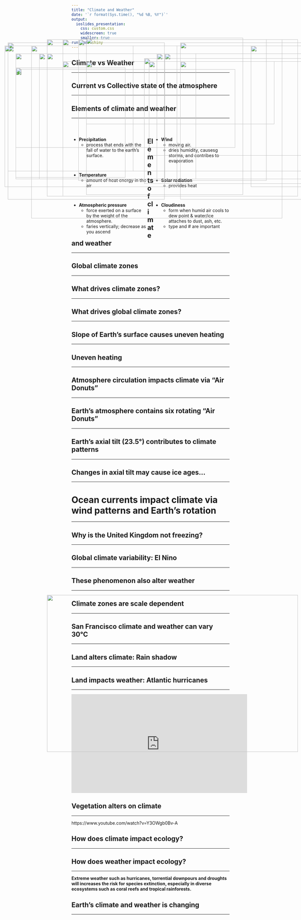 ```yaml
---
title: "Climate and Weather"
date: '`r format(Sys.time(), "%d %B, %Y")`'
output: 
  ioslides_presentation:
    css: custom.css
    widescreen: true
    smaller: true
runtime: shiny
---
```


## Climate vs Weather
<hr>

<IMG STYLE="position:absolute; TOP:250px; LEFT:275px; WIDTH:600px; HEIGHT:200px" SRC="images/trumpcold.jpg">

## Current vs Collective state of the atmosphere
<hr>

<IMG STYLE="position:absolute; TOP:200px; LEFT:100px; WIDTH:800px; HEIGHT:550px" SRC="images/climate_weather.png">

## Elements of climate and weather
<hr>
<br />

<div style="float: left; width: 48%;">

* **Precipitation**
    * process that ends with the fall of water to the earth’s surface.

<br />

* **Temperature**
  * amount of heat energy in the air

<br />

* **Atmospheric pressure**
    * force exerted on a surface by the weight of the atmosphere. 
    * faries vertically; decrease as you ascend

</div>

<div style="float: right; width: 48%;">

* **Wind**
    * moving air. 
    * dries humidity, causesg storms, and contribes to evaporation

<br />

* **Solar radiation**
    * provides heat

<br />

* **Cloudiness**
    * form when humid air cools to dew point & water/ice attaches to dust, ash, etc.
    * type and # are important
</div>

## Elements of climate and weather
<hr>

<IMG STYLE="position:absolute; TOP:200px; LEFT:25px; WIDTH:400px; HEIGHT:400px" SRC="images/weathersymbols.jpg">

<IMG STYLE="position:absolute; TOP:250px; LEFT:475px; WIDTH:600px; HEIGHT:300px" SRC="images/earth_energy.jpg">

## Global climate zones
<hr>

<IMG STYLE="position:absolute; TOP:180px; LEFT:200px; WIDTH:700px; HEIGHT:500px" SRC="images/climate-world.gif">

## What drives climate zones?
<hr>

## What drives global climate zones?
<hr>

<IMG STYLE="position:absolute; TOP:225px; LEFT:150px; WIDTH:800px; HEIGHT:400px" SRC="images/dayenergy_globe.png">

## Slope of Earth's surface causes uneven heating
<hr>

<IMG STYLE="position:absolute; TOP:175px; LEFT:275px; WIDTH:500px; HEIGHT:500px" SRC="images/uneven_heating.gif">

## Uneven heating
<hr>

<IMG STYLE="position:absolute; TOP:225px; LEFT:50px; WIDTH:800px; HEIGHT:400px" SRC="images/annual_energy.png">

## Atmosphere circulation impacts climate via "Air Donuts"
<hr>

<IMG STYLE="position:absolute; TOP:190px; LEFT:25px; WIDTH:500px; HEIGHT:500px" SRC="images/hadley.jpg">

<IMG STYLE="position:absolute; TOP:190px; LEFT:575px; WIDTH:500px; HEIGHT:500px" SRC="images/hadley2.jpg">

## Earth's atmosphere contains six rotating "Air Donuts"
<hr>

<IMG STYLE="position:absolute; TOP:175px; LEFT:275px; WIDTH:500px; HEIGHT:500px" SRC="images/circulation_zones.png">

## Earth's axial tilt (23.5&deg;) contributes to climate patterns
<hr>

<IMG STYLE="position:absolute; TOP:275px; LEFT:50px; WIDTH:700px; HEIGHT:250px" SRC="images/seasons.jpg">

<IMG STYLE="position:absolute; TOP:200px; LEFT:800px; WIDTH:225px; HEIGHT:450px" SRC="images/seasons2.jpg">

## Changes in axial tilt may cause ice ages...
<hr>

<IMG STYLE="position:absolute; TOP:250px; LEFT:200px; WIDTH:700px; HEIGHT:350px" SRC="images/ice_ages.jpg">

# Ocean currents impact climate via wind patterns and Earth's rotation
<hr>

<IMG STYLE="position:absolute; TOP:225px; LEFT:50px; WIDTH:800px; HEIGHT:400px" SRC="images/currents.png">

## Why is the United Kingdom not freezing?
<hr>

<IMG STYLE="position:absolute; TOP:180px; LEFT:200px; WIDTH:700px; HEIGHT:500px" SRC="images/atlantic_currents.jpg">

## Global climate variability: El Nino
<hr>

<IMG STYLE="position:absolute; TOP:200px; LEFT:15px; WIDTH:550px; HEIGHT:450px" SRC="images/elnino.jpg">

<IMG STYLE="position:absolute; TOP:250px; LEFT:575px; WIDTH:450px; HEIGHT:350px" SRC="images/elnino2.png">

## These phenomenon also alter weather
<hr>

<IMG STYLE="position:absolute; TOP:200x; LEFT:150px; WIDTH:800px; HEIGHT:500px" SRC="images/usa_weather.jpg">

## Climate zones are scale dependent
<hr>

<IMG STYLE="position:absolute; TOP:180px; LEFT:200px; WIDTH:700px; HEIGHT:500px" SRC="images/mexico_region.jpg">

<IMG STYLE="position:absolute; TOP:180px; LEFT:200px; WIDTH:700px; HEIGHT:500px" SRC="images/climate_sierras.jpg">

## San Francisco climate and weather can vary 30&deg;C
<hr>

<IMG STYLE="position:absolute; TOP:180px; LEFT:200px; WIDTH:700px; HEIGHT:500px" SRC="images/sf_climate.jpg">

<IMG STYLE="position:absolute; TOP:225px; LEFT:500px; WIDTH:500px; HEIGHT:400px" SRC="images/urban_climate.png">

## Land alters climate: Rain shadow
<hr>

<IMG STYLE="position:absolute; TOP:180px; LEFT:250px; WIDTH:600px; HEIGHT:450px" SRC="images/rainshadow.jpg">

## Land impacts weather: Atlantic hurricanes
<hr>

<iframe width="560" height="315" src="https://www.youtube.com/embed/h1eRp0EGOmE" frameborder="0" allow="autoplay; encrypted-media" allowfullscreen></iframe>

## Vegetation alters on climate
<hr>
https://www.youtube.com/watch?v=Y3OWgb0Bv-A

<IMG STYLE="position:absolute; TOP:225px; LEFT:125px; WIDTH:500px; HEIGHT:400px" SRC="images/cloudforest.jpg">

<IMG STYLE="position:absolute; TOP:225px; LEFT:525px; WIDTH:500px; HEIGHT:400px" SRC="images/trees_rain.jpg">

## How does climate impact ecology?
<hr>

<IMG STYLE="position:absolute; TOP:180px; LEFT:150px; WIDTH:800px; HEIGHT:500px" SRC="images/climate_ecology.png">

## How does weather impact ecology?
<hr>

<div class="centered">
<strong>Extreme weather such as hurricanes, torrential downpours and droughts will increases the risk for species extinction, especially in diverse ecosystems such as coral reefs and tropical rainforests.</strong>
</div>

<IMG STYLE="position:absolute; TOP:270px; LEFT:50px; WIDTH:350px; HEIGHT:350px" SRC="images/hurricanes.jpg">

<IMG STYLE="position:absolute; TOP:240px; LEFT:460px; WIDTH:600px; HEIGHT:400px" SRC="images/irma.jpg">

## Earth's climate and weather is changing
<hr>
<br />

<IMG STYLE="position:absolute; TOP:180px; LEFT:200px; WIDTH:700px; HEIGHT:500px" SRC="images/humans_climate.png">

<!-- ## Atmosphere: Rotation → Corilis effect -->
<!-- <hr> -->

<!-- <iframe width="560" height="315" src="https://www.youtube.com/embed/i2mec3vgeaI?start=6" frameborder="0" allow="autoplay; encrypted-media" allowfullscreen></iframe> -->

<!-- ## Global Precipitation -->
<!-- <hr> -->

<!-- <iframe width="560" height="315" src="https://www.youtube.com/embed/c2-iquZziPU?rel=0&amp;start=52" frameborder="0" allow="autoplay; encrypted-media" allowfullscreen></iframe> -->

